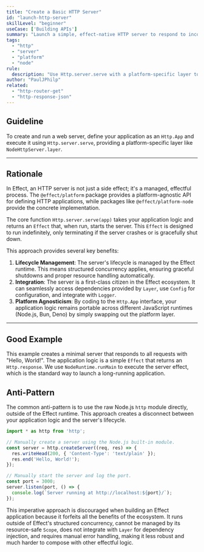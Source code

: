 ```yaml
---
title: "Create a Basic HTTP Server"
id: "launch-http-server"
skillLevel: "beginner"
useCase: ['Building APIs']
summary: "Launch a simple, effect-native HTTP server to respond to incoming requests."
tags:
  - "http"
  - "server"
  - "platform"
  - "node"
rule:
  description: "Use Http.server.serve with a platform-specific layer to run an HTTP application."
author: "PaulJPhilp"
related:
  - "http-router-get"
  - "http-response-json"
---
```


## Guideline

To create and run a web server, define your application as an `Http.App` and execute it using `Http.server.serve`, providing a platform-specific layer like `NodeHttpServer.layer`.

---

## Rationale

In Effect, an HTTP server is not just a side effect; it's a managed, effectful process. The `@effect/platform` package provides a platform-agnostic API for defining HTTP applications, while packages like `@effect/platform-node` provide the concrete implementation.

The core function `Http.server.serve(app)` takes your application logic and returns an `Effect` that, when run, starts the server. This `Effect` is designed to run indefinitely, only terminating if the server crashes or is gracefully shut down.

This approach provides several key benefits:

1.  **Lifecycle Management**: The server's lifecycle is managed by the Effect runtime. This means structured concurrency applies, ensuring graceful shutdowns and proper resource handling automatically.
2.  **Integration**: The server is a first-class citizen in the Effect ecosystem. It can seamlessly access dependencies provided by `Layer`, use `Config` for configuration, and integrate with `Logger`.
3.  **Platform Agnosticism**: By coding to the `Http.App` interface, your application logic remains portable across different JavaScript runtimes (Node.js, Bun, Deno) by simply swapping out the platform layer.

---

## Good Example

This example creates a minimal server that responds to all requests with "Hello, World!". The application logic is a simple `Effect` that returns an `Http.response`. We use `NodeRuntime.runMain` to execute the server effect, which is the standard way to launch a long-running application.

<Example path="./src/launch-http-server.ts" />

## Anti-Pattern

The common anti-pattern is to use the raw Node.js `http` module directly, outside of the Effect runtime. This approach creates a disconnect between your application logic and the server's lifecycle.

```typescript
import * as http from 'http';

// Manually create a server using the Node.js built-in module.
const server = http.createServer((req, res) => {
  res.writeHead(200, { 'Content-Type': 'text/plain' });
  res.end('Hello, World!');
});

// Manually start the server and log the port.
const port = 3000;
server.listen(port, () => {
  console.log(`Server running at http://localhost:${port}/`);
});
```

This imperative approach is discouraged when building an Effect application because it forfeits all the benefits of the ecosystem. It runs outside of Effect's structured concurrency, cannot be managed by its resource-safe `Scope`, does not integrate with `Layer` for dependency injection, and requires manual error handling, making it less robust and much harder to compose with other effectful logic.